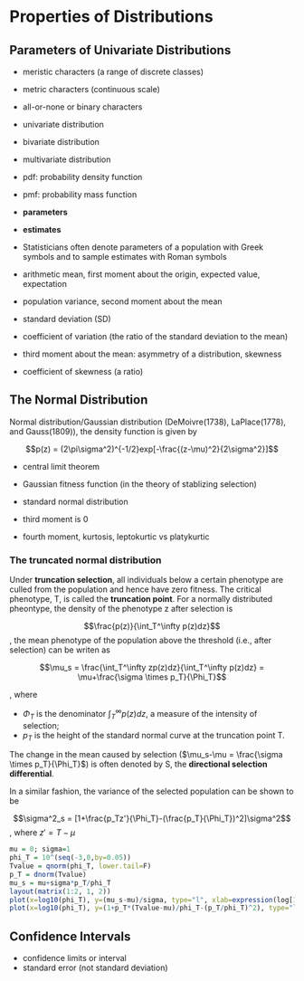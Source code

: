 # Properties of Distributions

## Parameters of Univariate Distributions

- meristic characters (a range of discrete classes)
- metric characters (continuous scale)
- all-or-none or binary characters

- univariate distribution
- bivariate distribution
- multivariate distribution

- pdf: probability density function
- pmf: probability mass function

- **parameters**
- **estimates**
- Statisticians often denote parameters of a population with Greek symbols and to sample estimates with Roman symbols

- arithmetic mean, first moment about the origin, expected value, expectation
- population variance, second moment about the mean
- standard deviation (SD)
- coefficient of variation (the ratio of the standard deviation to the mean)
- third moment about the mean: asymmetry of a distribution, skewness
- coefficient of skewness (a ratio)

## The Normal Distribution

Normal distribution/Gaussian distribution (DeMoivre(1738), LaPlace(1778), and Gauss(1809)), the density function is given by

$$p(z) = (2\pi\sigma^2)^{-1/2}exp[-\frac{(z-\mu)^2}{2\sigma^2}]$$

- central limit theorem
- Gaussian fitness function (in the theory of stablizing selection)
- standard normal distribution

- third moment is 0
- fourth moment, kurtosis, leptokurtic vs platykurtic

### The truncated normal distribution

Under **truncation selection**, all individuals below a certain phenotype are culled from the population and hence have zero fitness. The critical phenotype, T, is called the **truncation point**. For a normally distributed pheontype, the density of the phenotype z after selection is

$$\frac{p(z)}{\int_T^\infty p(z)dz}$$
, the mean phenotype of the population above the threshold (i.e., after selection) can be writen as

$$\mu_s = \frac{\int_T^\infty zp(z)dz}{\int_T^\infty p(z)dz} = \mu+\frac{\sigma \times p_T}{\Phi_T}$$

, where

- $\Phi_T$ is the denominator $\int_T^\infty p(z)dz$, a measure of the intensity of selection;
- $p_T$ is the height of the standard normal curve at the truncation point T.

The change in the mean caused by selection ($\mu_s-\mu = \frac{\sigma \times p_T}{\Phi_T}$) is often denoted by S, the **directional selection differential**.

In a similar fashion, the variance of the selected population can be shown to be

$$\sigma^2_s = [1+\frac{p_Tz'}{\Phi_T}-(\frac{p_T}{\Phi_T})^2]\sigma^2$$
, where $z' = T - \mu$

```r
mu = 0; sigma=1
phi_T = 10^(seq(-3,0,by=0.05))
Tvalue = qnorm(phi_T, lower.tail=F)
p_T = dnorm(Tvalue)
mu_s = mu+sigma*p_T/phi_T
layout(matrix(1:2, 1, 2))
plot(x=log10(phi_T), y=(mu_s-mu)/sigma, type="l", xlab=expression(log[10]~Phi[T]), ylab=expression((mu[s]-mu)/sigma))
plot(x=log10(phi_T), y=(1+p_T*(Tvalue-mu)/phi_T-(p_T/phi_T)^2), type="l", xlab=expression(log[10]~Phi[T]), ylab=expression(sigma[s]^2/sigma^2))
```

## Confidence Intervals

- confidence limits or interval
- standard error (not standard deviation)